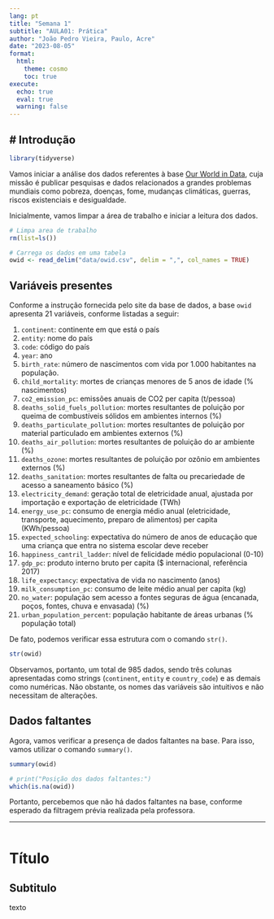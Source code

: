 ```yaml
---
lang: pt  
title: "Semana 1"
subtitle: "AULA01: Prática"
author: "João Pedro Vieira, Paulo, Acre"
date: "2023-08-05"  
format:
  html:
    theme: cosmo
    toc: true
execute:
  echo: true
  eval: true
  warning: false    
---
```

# Introdução
---
```r
library(tidyverse)
```

Vamos iniciar a análise dos dados referentes à base [Our World in Data](https://ourworldindata.org/), cuja missão é publicar pesquisas e dados relacionados a grandes problemas mundiais como pobreza, doenças, fome, mudanças climáticas, guerras, riscos existenciais e desigualdade.   

Inicialmente, vamos limpar a área de trabalho e iniciar a leitura dos dados.

```r
# Limpa area de trabalho
rm(list=ls())

# Carrega os dados em uma tabela
owid <- read_delim("data/owid.csv", delim = ",", col_names = TRUE)
```

## Variáveis presentes
Conforme a instrução fornecida pelo site da base de dados, a base `owid` apresenta 21 variáveis, conforme listadas a seguir:

1. `continent`: continente em que está o país
2. `entity`: nome do país
3. `code`: código do país
4. `year`: ano
5. `birth_rate`: número de nascimentos com vida por 1.000 habitantes na população.
6. `child_mortality`: mortes de crianças menores de 5 anos de idade (% nascimentos)
7. `co2_emission_pc`: emissões anuais de CO2  per capita (t/pessoa)
8. `deaths_solid_fuels_pollution`: mortes resultantes de poluição por queima de combustíveis sólidos em ambientes internos (%)
9. `deaths_particulate_pollution`: mortes resultantes de poluição por material particulado em ambientes externos (%)
10. `deaths_air_pollution`: mortes resultantes de poluição do ar ambiente (%)
11. `deaths_ozone`: mortes resultantes de poluição por ozônio em ambientes externos (%)
12. `deaths_sanitation`: mortes resultantes de falta ou precariedade de acesso a saneamento básico (%)
13. `electricity_demand`: geração total de eletricidade anual, ajustada por importação e exportação de eletricidade (TWh)
14. `energy_use_pc`: consumo de energia médio anual (eletricidade, transporte, aquecimento, preparo de alimentos) per capita (KWh/pessoa)
15. `expected_schooling`: expectativa do número de anos de educação que uma criança que entra no sistema escolar deve receber
16. `happiness_cantril_ladder`: nível de felicidade médio populacional (0-10)
17. `gdp_pc`: produto interno bruto per capita ($ internacional, referência 2017)
18. `life_expectancy`: expectativa de vida no nascimento (anos)
19. `milk_consumption_pc`: consumo de leite médio anual per capita (kg)
20. `no_water`: população sem acesso a fontes seguras de água (encanada, poços, fontes, chuva e envasada) (%)
21. `urban_population_percent`: população habitante de áreas urbanas (% população total)

De fato, podemos verificar essa estrutura com o comando `str()`.

```r
str(owid)
```

Observamos, portanto, um total de 985 dados, sendo três colunas apresentadas como strings (`continent`, `entity` e `country_code`) e as demais como numéricas. Não obstante, os nomes das variáveis são intuitivos e não necessitam de alterações.

## Dados faltantes
Agora, vamos verificar a presença de dados faltantes na base. Para isso, vamos utilizar o comando `summary()`.

```r
summary(owid)

# print("Posição dos dados faltantes:")
which(is.na(owid))

```

Portanto, percebemos que não há dados faltantes na base, conforme esperado da filtragem prévia realizada pela professora.

---


```r

```

# Título

## Subtitulo

texto 


```r

```